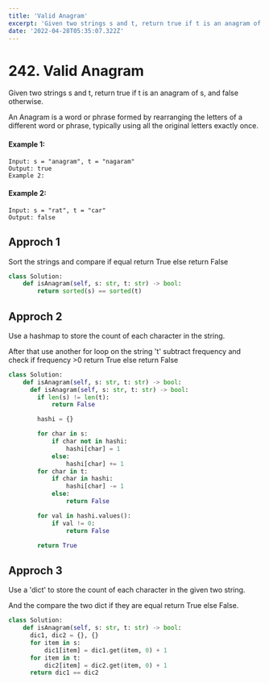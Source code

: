 ```yaml
---
title: 'Valid Anagram'
excerpt: 'Given two strings s and t, return true if t is an anagram of s, and false otherwise.An Anagram is a word or phrase formed by rearranging the letters of a different word or phrase, typically using all the original letters exactly once.'
date: '2022-04-28T05:35:07.322Z'
---
```


# 242. Valid Anagram

Given two strings s and t, return true if t is an anagram of s, and false otherwise.

An Anagram is a word or phrase formed by rearranging the letters of a different word or phrase, typically using all the original letters exactly once.

#### Example 1:

```reason
Input: s = "anagram", t = "nagaram"
Output: true
Example 2:
```
#### Example 2:
```reason
Input: s = "rat", t = "car"
Output: false
```
## Approch 1
Sort the strings and compare if equal return True else return False
```python
class Solution:
    def isAnagram(self, s: str, t: str) -> bool:
        return sorted(s) == sorted(t)
```
## Approch 2

Use a hashmap to store the count of each character in the string.

After that use another for loop on the string 't' subtract frequency and check if frequency >0 return True else return False

```python
class Solution:
    def isAnagram(self, s: str, t: str) -> bool:
      def isAnagram(self, s: str, t: str) -> bool:
        if len(s) != len(t):
            return False

        hashi = {}

        for char in s:
            if char not in hashi:
                hashi[char] = 1
            else:
                hashi[char] += 1
        for char in t:
            if char in hashi:
                hashi[char] -= 1
            else:
                return False

        for val in hashi.values():
            if val != 0:
                return False

        return True
```

## Approch 3

Use a 'dict' to store the count of each character in the given two string.

And the compare the two dict if they are equal return True else False.

```python
class Solution:
    def isAnagram(self, s: str, t: str) -> bool:
      dic1, dic2 = {}, {}
      for item in s:
          dic1[item] = dic1.get(item, 0) + 1
      for item in t:
          dic2[item] = dic2.get(item, 0) + 1
      return dic1 == dic2
```